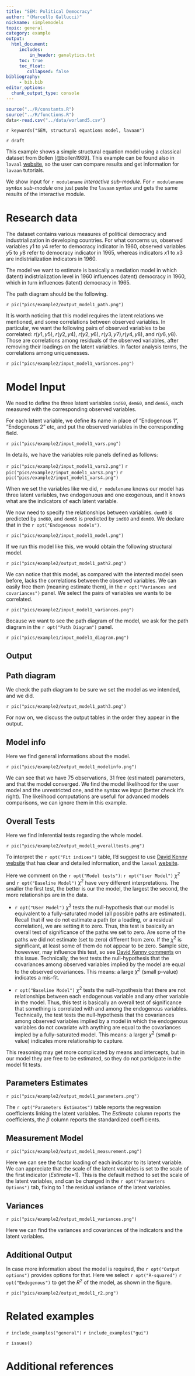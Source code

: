 ```yaml
---
title: "SEM: Political Democracy"
author: "(Marcello Gallucci)"
nickname: simplemodels
topic: general
category: example
output: 
  html_document:
     includes:
         in_header: ganalytics.txt
     toc: true
     toc_float:
        collapsed: false
bibliography: 
     - bib.bib
editor_options: 
  chunk_output_type: console
---
```


```r
source("../R/constants.R")
source("../R/functions.R")
data<-read.csv("../data/worland5.csv")
```


`r keywords("SEM, structural equations model, lavaan")`

`r draft`


This example shows a simple structural equation model using a classical dataset from Bollen [@bollen1989]. This example can be found also in `lavaal` [website](https://lavaan.ugent.be/tutorial/sem.html), so the user can compare results and get information for `lavaan` tutorials.

We show input for  `r modulename` _interactive sub-module_. For `r modulename` _syntax sub-module_ one just paste the `lavaan` syntax and gets the same results of the interactive module.


# Research data

The dataset contains various measures of political democracy and industrialization in developing countries. For what concerns us, observed variables $y1$ to $y4$ refer to democracy indicator in 1960, observed variables $y5$ to $y8$ refer to democracy indicator in 1965, whereas indicators $x1$ to $x3$ are indistrialization indicators in 1960. 

The model we want to estimate is basically a mediation model in which (latent)  indistrialization level in 1960 influences (latent) democracy in 1960, which in turn influences (latent) democracy in 1965.

The path diagram should be the following.

`r pic("pics/example2/output_model1_path.png")`

It is worth noticing that this model requires the latent relations we mentioned, and some correlations between observed variables. In particular, we want the following pairs of observed variables to be correlated: 
$r(y1,y5)$, $r(y2,y4)$, $r(y2,y6)$, $r(y3,y7)$,$r(y4,y8)$, and $r(y6,y8)$. Those are correlations among residuals of the observed variables, after removing their loadings on the latent variables. In factor analysis terms, the correlations among uniquenesses.

`r pic("pics/example2/input_model1_variances.png")`


# Model Input

We need to define the three latent variables `ind60`, `dem60`, and `dem65`, each measured with the corresponding observed variables. 

For each latent variable, we define its name in place of "Endogenous 1", "Endogenous 2" etc, and put the observed variables in the corresponding field.

`r pic("pics/example2/input_model1_vars.png")`

In details, we have the variables role panels defined as follows:

`r pic("pics/example2/input_model1_vars2.png")`
`r pic("pics/example2/input_model1_vars3.png")`
`r pic("pics/example2/input_model1_vars4.png")`

When we set the variables like we did, `r modulename` knows our model has three latent variables, two endogenuous and one exogenous, and it knows what are the indicators of each latent variable.

We now need to specify the relationships between variables. `dem60` is predicted by `ind60`, and `dem65` is predicted by `ind60` and `dem60`. We declare that in the `r opt("Endogenous models")`.

`r pic("pics/example2/input_model1_model.png")`

If we run this model like this, we would obtain the following structural model. 

`r pic("pics/example2/output_model1_path2.png")`

We can notice that this model, as compared with the intented model seen before, lacks the correlations between the observed variables. We can easily free them (meaning estimate them), in the `r opt("Variances and covariances")` panel. We select the pairs of variables we wants to be correlated.

`r pic("pics/example2/input_model1_variances.png")`


Because we want to see the path diagram of the model, we ask for the path diagram in the `r opt("Path Diagram")` panel.

`r pic("pics/example1/input_model1_diagram.png")`

## Output

## Path diagram

We check the path diagram to be sure we set the model as we intended, and we did.

`r pic("pics/example2/output_model1_path3.png")`

For now on, we discuss the output tables in the order they appear in the output.

## Model info

Here we find general informations about the model.

`r pic("pics/example2/output_model1_modelinfo.png")`

We can see that we have 75 observations, 31 free (estimated) parameters, and that the model converged. We find the model likelihood for the user model and the unrestricted one, and the syntax we input (better check it's right). The likelihood computations are usefull for advanced models comparisons, we can ignore them in this example.

## Overall Tests

Here we find inferential tests regarding the whole model. 

`r pic("pics/example2/output_model1_overalltests.png")`

To interpret the `r opt("Fit indices")` table, I'd suggest to use [David Kenny website](http://davidakenny.net/webinars/listpp.htm#Fit) that has clear and detailed information, and the `lavaal` [website](https://lavaan.ugent.be/tutorial/sem.html).

Here we comment on the `r opt("Model tests")`: `r opt("User Model")` $\chi^2$ and `r opt("Baseline Model")` $\chi^2$ have very different interpretations. The smaller the first test, the better is our the model, the largest the second, the more relationships are in the data.

*  `r opt("User Model")` $\chi^2$ tests the null-hypothesis that our model is equivalent to a fully-saturated model (all possible paths are estimated). Recall that if we do not estimate a path (or a loading, or a residual correlation), we are setting it to zero. Thus, this test is basically an overall test of significance of the paths we set to zero. Are some of the paths we did not estimate (set to zero) different from zero. If the $\chi^2$ is significant, at least some of them do not appear to be zero. Sample size, howevwer, may influence this test, so see [David Kenny comments](http://www.davidakenny.net/cm/fit.htm) on this issue. Technically, the test tests the null-hypothesis that the covariances among observed variables implied by the model are equal to the observed covariances. This means: a large $\chi^2$ (small p-value) indicates a mis-fit.

*  `r opt("Baseline Model")` $\chi^2$ tests the null-hypothesis that there are not relationships between each endogenous variable and any other variable in the model. Thus, this test is basically an overall test of significance that something is correlated with and among the endogenous variables. Technically, the test tests the null-hypothesis that the covariances among observed variables implied by a model in which the endogenous variables do not covariate with anything are equal to the covariances impled by a fully-saturated model. This means: a larger $\chi^2$ (small p-value) indicates more relationship to capture. 

This reasoning may get more complicated by means and intercepts, but in our model they are free to be estimated, so they do not participate in the model fit tests. 

## Parameters Estimates

`r pic("pics/example2/output_model1_parameters.png")`

The `r opt("Parameters Estimates")` table reports the regression coefficients linking the latent variables. The _Estimate_ column reports the coefficients, the $\beta$ column reports the standardized coefficients. 


## Measurement Model

`r pic("pics/example2/output_model1_measurement.png")`

Here we can see the factor loading of each indicator to its latent variable. We can appreciate that the scale of the latent variables is set to the scale of the first indicator (_Estimate_=1). This is the default method to set the scale of the latent variables, and can be changed in the `r opt("Parameters Options")` tab, fixing to 1 the residual variance of the latent variables.

## Variances

`r pic("pics/example2/output_model1_variances.png")`

Here we can find the variances and covariances of the indicators and the latent variables.


## Additional Output

In case more information about the model is required, the `r opt("Output options")` provides options for that. Here we select `r opt("R-squared")` `r opt("Endogenous")` to get the $R^2$ of the model, as shown in the figure.

`r pic("pics/example2/output_model1_r2.png")`


# Related examples
`r include_examples("general")`
`r include_examples("gui")`

`r issues()`

# Additional references